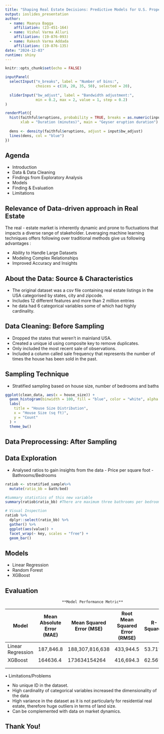 ```yaml
---
title: "Shaping Real Estate Decisions: Predictive Models for U.S. Property Prices"
output: ioslides_presentation
author: 
  - name: Maanya Bagga
    affiliation: (23-451-164)
  - name: Vishal Varma Alluri
    affiliation: (19-876-093)
  - name: Rakesh Varma Addada
    affiliation: (19-876-135)
date: "2024-12-03"
runtime: shiny
---
```


```r
knitr::opts_chunk$set(echo = FALSE)
```

```r
inputPanel(
  selectInput("n_breaks", label = "Number of bins:",
              choices = c(10, 20, 35, 50), selected = 20),
  
  sliderInput("bw_adjust", label = "Bandwidth adjustment:",
              min = 0.2, max = 2, value = 1, step = 0.2)
)

renderPlot({
  hist(faithful$eruptions, probability = TRUE, breaks = as.numeric(input$n_breaks),
       xlab = "Duration (minutes)", main = "Geyser eruption duration")
  
  dens <- density(faithful$eruptions, adjust = input$bw_adjust)
  lines(dens, col = "blue")
})
```

## Agenda

-   Introduction
-   Data & Data Cleaning
-   Findings from Exploratory Analysis
-   Models
-   Finding & Evaluation
-   Limitations 


## Relevance of Data-driven approach in Real Estate
 The real - estate market is inherently dynamic and prone to fluctuations that impacts a diverse range of stakeholder. Leveraging machine learning techniques offers following over traditional methods give us following advantages :

 - Ability to Handle Large Datasets
 - Modeling Complex Relationships
 - Improved Accuracy and Insights

## About the Data: Source & Characteristics

-   The original dataset was a csv file containing real estate listings in the USA categorised by states, city and zipcode.
-   Includes 12 different features and more than 2 million entries 
-   he data had 6 categorical variables some of which had highly cardinality.

## Data Cleaning: Before Sampling 

 - Dropped the states that weren't in mainland USA.
 - Created a unique id using composite key to remove duplicates. 
 - Only included the most recent sale of observations.
 - Included a column called sale frequency that represents the number of times the house has been sold in the past.

## Sampling Technique
- Stratified sampling based on house size, number of bedrooms and baths

```r

ggplot(clean_data, aes(x = house_size)) +
  geom_histogram(binwidth = 100, fill = "blue", color = "white", alpha = 0.7) +
  labs(
    title = "House Size Distribution",
    x = "House Size (sq ft)",
    y = "Count"
  ) +
  theme_bw()
```
## Data Preprocessing: After Sampling 

## Data Exploration 
 - Analysed ratios to gain insights from the data
         - Price per square foot 
         - Bathrooms/Bedrooms

```r
ratiob <- stratified_sample%>%
  mutate(ratio_bb = bath/bed)

#Summary statistics of this new variable
summary(ratiob$ratio_bb) #There are maximum three bathrooms per bedroom which is acceptable

# Visual Inspection
ratiob %>% 
  dplyr::select(ratio_bb) %>% 
  gather() %>% 
  ggplot(aes(value)) +
  facet_wrap(~ key, scales = "free") +
  geom_bar()  
```

## Models 

- Linear Regression 
- Random Forest 
- XGBoost 


## Evaluation 
                              **Model Performance Metric**

| Model             | Mean Absolute Error (MAE) | Mean Squared Error (MSE) | Root Mean Squared Error (RMSE) | R-Squared |
|---------------|--------------|-------------------|------------|------------|
| Linear Regression | 187,846.8                 | 188,307,816,638          | 433,944.5                      | 53.71%    |
| XGBoost           | 164636.4                  | 173634154264             | 416,694.3                      | 62.56%    |
|                   |                           |                          |                                |           |
|                   |                           |                          |                                |           |


•	Limitations/Problems 

-	No unique ID in the dataset.
-	High cardinality of categorical variables increased the dimensionality of the data 
-	High variance in the dataset as it is not particularly for residential real estate, therefore huge outliers in terms of land size.
- Can be complemented with data on market dynamics.








## Thank You!
